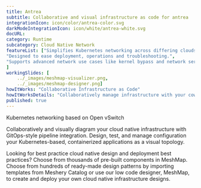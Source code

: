 ```yaml
---
title: Antrea  
subtitle: Collaborative and visual infrastructure as code for antrea
integrationIcon: icon/color/antrea-color.svg
darkModeIntegrationIcon: icon/white/antrea-white.svg
docURL: 
category: Runtime
subcategory: Cloud Native Network
featureList: ["Simplifies Kubernetes networking across differing clouds and operating systems.",
"Designed to ease deployment, operations and troubleshooting.",
"Supports advanced network use cases like kernel bypass and network service mesh."
]
workingSlides: [
    ../_images/meshmap-visualizer.png,
    ../_images/meshmap-designer.png]
howItWorks: "Collaborative Infrastructure as Code"
howItWorksDetails: "Collaboratively manage infrastructure with your coworkers synchronously sharing the same designs."
published: true
---
```

<p>
    Kubernetes networking based on Open vSwitch
</p>
<p>
    Collaboratively and visually diagram your cloud native infrastructure with GitOps-style pipeline integration. Design, test, and manage configuration your Kubernetes-based, containerized applications as a visual topology.
</p>
<p>
    Looking for best practice cloud native design and deployment best practices? Choose from thousands of pre-built components in MeshMap. Choose from hundreds of ready-made design patterns by importing templates from Meshery Catalog or use our low code designer, MeshMap, to create and deploy your own cloud native infrastructure designs.
</p>